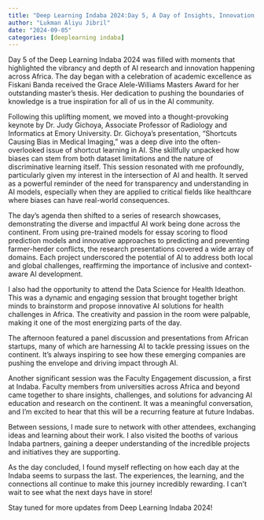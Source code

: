 ```yaml
---
title: "Deep Learning Indaba 2024:Day 5, A Day of Insights, Innovation, and Inspiration"
author: "Lukman Aliyu Jibril"
date: "2024-09-05"
categories: [deeplearning indaba]
---
```

 

Day 5 of the Deep Learning Indaba 2024 was filled with moments that highlighted the vibrancy and depth of AI research and innovation happening across Africa. The day began with a celebration of academic excellence as Fiskani Banda received the Grace Alele-Williams Masters Award for her outstanding master’s thesis. Her dedication to pushing the boundaries of knowledge is a true inspiration for all of us in the AI community.

Following this uplifting moment, we moved into a thought-provoking keynote by Dr. Judy Gichoya, Associate Professor of Radiology and Informatics at Emory University. Dr. Gichoya's presentation, “Shortcuts Causing Bias in Medical Imaging,” was a deep dive into the often-overlooked issue of shortcut learning in AI. She skillfully unpacked how biases can stem from both dataset limitations and the nature of discriminative learning itself. This session resonated with me profoundly, particularly given my interest in the intersection of AI and health. It served as a powerful reminder of the need for transparency and understanding in AI models, especially when they are applied to critical fields like healthcare where biases can have real-world consequences.

The day’s agenda then shifted to a series of research showcases, demonstrating the diverse and impactful AI work being done across the continent. From using pre-trained models for essay scoring to flood prediction models and innovative approaches to predicting and preventing farmer-herder conflicts, the research presentations covered a wide array of domains. Each project underscored the potential of AI to address both local and global challenges, reaffirming the importance of inclusive and context-aware AI development.

I also had the opportunity to attend the Data Science for Health Ideathon. This was a dynamic and engaging session that brought together bright minds to brainstorm and propose innovative AI solutions for health challenges in Africa. The creativity and passion in the room were palpable, making it one of the most energizing parts of the day.

The afternoon featured a panel discussion and presentations from African startups, many of which are harnessing AI to tackle pressing issues on the continent. It’s always inspiring to see how these emerging companies are pushing the envelope and driving impact through AI.

Another significant session was the Faculty Engagement discussion, a first at Indaba. Faculty members from universities across Africa and beyond came together to share insights, challenges, and solutions for advancing AI education and research on the continent. It was a meaningful conversation, and I'm excited to hear that this will be a recurring feature at future Indabas.

Between sessions, I made sure to network with other attendees, exchanging ideas and learning about their work. I also visited the booths of various Indaba partners, gaining a deeper understanding of the incredible projects and initiatives they are supporting.

As the day concluded, I found myself reflecting on how each day at the Indaba seems to surpass the last. The experiences, the learning, and the connections all continue to make this journey incredibly rewarding. I can’t wait to see what the next days have in store!

Stay tuned for more updates from Deep Learning Indaba 2024!